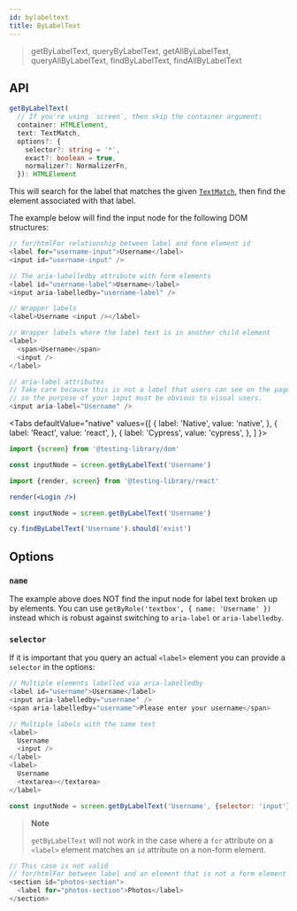 ```yaml
---
id: bylabeltext
title: ByLabelText
---
```



> getByLabelText, queryByLabelText, getAllByLabelText, queryAllByLabelText,
> findByLabelText, findAllByLabelText

## API

```typescript
getByLabelText(
  // If you're using `screen`, then skip the container argument:
  container: HTMLElement,
  text: TextMatch,
  options?: {
    selector?: string = '*',
    exact?: boolean = true,
    normalizer?: NormalizerFn,
  }): HTMLElement
```

This will search for the label that matches the given [`TextMatch`](queries/about.mdx#textmatch), then find the element associated with that label.

The example below will find the input node for the following DOM structures:

```js
// for/htmlFor relationship between label and form element id
<label for="username-input">Username</label>
<input id="username-input" />

// The aria-labelledby attribute with form elements
<label id="username-label">Username</label>
<input aria-labelledby="username-label" />

// Wrapper labels
<label>Username <input /></label>

// Wrapper labels where the label text is in another child element
<label>
  <span>Username</span>
  <input />
</label>

// aria-label attributes
// Take care because this is not a label that users can see on the page,
// so the purpose of your input must be obvious to visual users.
<input aria-label="Username" />
```

<Tabs defaultValue="native" values={[ { label: 'Native', value: 'native', }, {
label: 'React', value: 'react', }, { label: 'Cypress', value: 'cypress', }, ] }>
<TabItem value="native">

```js
import {screen} from '@testing-library/dom'

const inputNode = screen.getByLabelText('Username')
```

  </TabItem>
  <TabItem value="react">

```jsx
import {render, screen} from '@testing-library/react'

render(<Login />)

const inputNode = screen.getByLabelText('Username')
```

  </TabItem>
  <TabItem value="cypress">

```js
cy.findByLabelText('Username').should('exist')
```

  </TabItem>
  </Tabs>

## Options

### `name`

The example above does NOT find the input node for label text broken up by elements. You can use `getByRole('textbox', { name: 'Username' })` instead which is robust against switching to `aria-label` or `aria-labelledby`.

### `selector`

If it is important that you query an actual `<label>` element you can provide a `selector` in the options:

```js
// Multiple elements labelled via aria-labelledby
<label id="username">Username</label>
<input aria-labelledby="username" />
<span aria-labelledby="username">Please enter your username</span>

// Multiple labels with the same text
<label>
  Username
  <input />
</label>
<label>
  Username
  <textarea></textarea>
</label>
```

```js
const inputNode = screen.getByLabelText('Username', {selector: 'input'})
```

> **Note**
>
> `getByLabelText` will not work in the case where a `for` attribute on a `<label>` element matches an `id` attribute on a non-form element.

```js
// This case is not valid
// for/htmlFor between label and an element that is not a form element
<section id="photos-section">
  <label for="photos-section">Photos</label>
</section>
```
